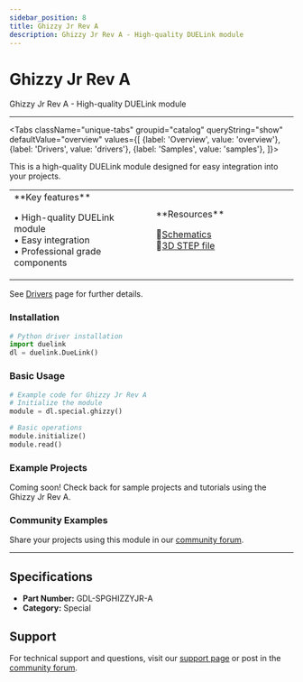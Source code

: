 ```yaml
---
sidebar_position: 8
title: Ghizzy Jr Rev A
description: Ghizzy Jr Rev A - High-quality DUELink module
---
```



# Ghizzy Jr Rev A

<ProductImageSelector 
  partNumber="spghizzyjr-a"
  productName="Ghizzy Jr Rev A"
/>

Ghizzy Jr Rev A - High-quality DUELink module

---

<Tabs className="unique-tabs" groupid="catalog" queryString="show" defaultValue="overview"
  values={[
    {label: 'Overview', value: 'overview'},
    {label: 'Drivers', value: 'drivers'},
    {label: 'Samples', value: 'samples'},
  ]}>

<TabItem value="overview">

This is a high-quality DUELink module designed for easy integration into your projects.

<table><td width='50%'>
**Key features**

• High-quality DUELink module<br/>
• Easy integration<br/>
• Professional grade components<br/>

</td><td width='50%'>
**Resources**
 
📄[Schematics](/sch/spghizzyjr-a.pdf)<br/>
🔩[3D STEP file](/3d/spghizzyjr-a.step)<br/>

</td></table>

</TabItem>

<TabItem value="drivers">

See [Drivers](../../engine/drivers) page for further details.

### Installation

```python
# Python driver installation
import duelink
dl = duelink.DueLink()
```

### Basic Usage

```python
# Example code for Ghizzy Jr Rev A
# Initialize the module
module = dl.special.ghizzy()

# Basic operations
module.initialize()
module.read()
```

</TabItem>

<TabItem value="samples">

### Example Projects

Coming soon! Check back for sample projects and tutorials using the Ghizzy Jr Rev A.

### Community Examples

Share your projects using this module in our [community forum](https://forums.ghielectronics.com).

</TabItem>

</Tabs>

---

## Specifications

- **Part Number:** GDL-SPGHIZZYJR-A
- **Category:** Special

## Support

For technical support and questions, visit our [support page](../../support) or post in the [community forum](https://forums.ghielectronics.com).
